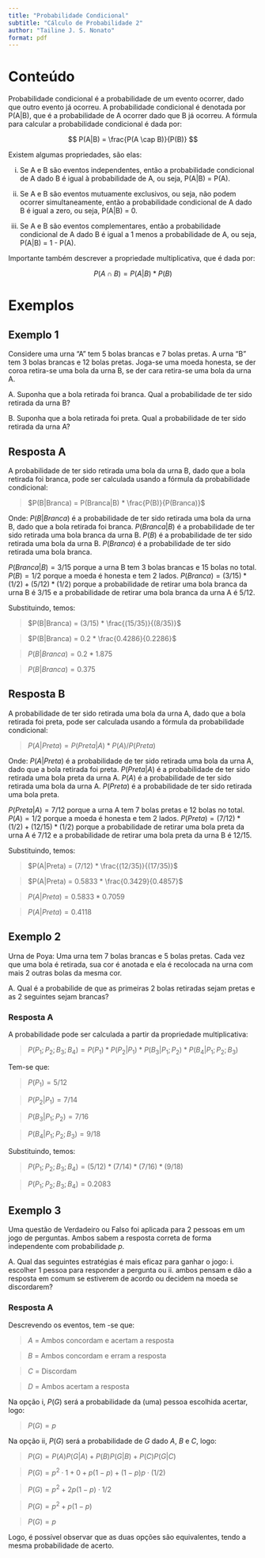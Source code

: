 ```yaml
---
title: "Probabilidade Condicional"
subtitle: "Cálculo de Probabilidade 2"
author: "Tailine J. S. Nonato"
format: pdf
---
```

# Conteúdo
Probabilidade condicional é a probabilidade de um evento ocorrer, dado que outro evento já ocorreu. A probabilidade condicional é denotada por P(A|B), que é a probabilidade de A ocorrer dado que B já ocorreu. A fórmula para calcular a probabilidade condicional é dada por:

$$
P(A|B) = \frac{P(A \cap B)}{P(B)}
$$

Existem algumas propriedades, são elas:

i. Se A e B são eventos independentes, então a probabilidade condicional de A dado B é igual à probabilidade de A, ou seja, P(A|B) = P(A).

ii. Se A e B são eventos mutuamente exclusivos, ou seja, não podem ocorrer simultaneamente, então a probabilidade condicional de A dado B é igual a zero, ou seja, P(A|B) = 0.

iii. Se A e B são eventos complementares, então a probabilidade condicional de A dado B é igual a 1 menos a probabilidade de A, ou seja, P(A|B) = 1 - P(A).

Importante também descrever a propriedade multiplicativa, que é dada por:

$$
P(A \cap B) = P(A|B) * P(B)
$$


# Exemplos
## Exemplo 1
Considere uma urna "A" tem 5 bolas brancas e 7 bolas pretas. A urna "B" tem 3 bolas brancas e 12 bolas pretas. Joga-se uma moeda honesta, se der coroa retira-se uma bola da urna B, se der cara retira-se uma bola da urna A. 

A. Suponha que a bola retirada foi branca. Qual a probabilidade de ter sido retirada da urna B?

B. Suponha que a bola retirada foi preta. Qual a probabilidade de ter sido retirada da urna A?

## Resposta A
A probabilidade de ter sido retirada uma bola da urna B, dado que a bola retirada foi branca, pode ser calculada usando a fórmula da probabilidade condicional:

> $P(B|Branca) = P(Branca|B) * \frac{P(B)}{P(Branca)}$

Onde:
$P(B|Branca)$ é a probabilidade de ter sido retirada uma bola da urna B, dado que a bola retirada foi branca.
$P(Branca|B)$ é a probabilidade de ter sido retirada uma bola branca da urna B.
$P(B)$ é a probabilidade de ter sido retirada uma bola da urna B.
$P(Branca)$ é a probabilidade de ter sido retirada uma bola branca.

$P(Branca|B) = 3/15$ porque a urna B tem 3 bolas brancas e 15 bolas no total.
$P(B) = 1/2$ porque a moeda é honesta e tem 2 lados.
$P(Branca) = (3/15) * (1/2) + (5/12) * (1/2)$ porque a probabilidade de retirar uma bola branca da urna B é 3/15 e a probabilidade de retirar uma bola branca da urna A é 5/12.

Substituindo, temos:

> $P(B|Branca) = (3/15) * \frac{(15/35)}{(8/35)}$

> $P(B|Branca) = 0.2 * \frac{0.4286}{0.2286}$

> $P(B|Branca) = 0.2 * 1.875$

> $P(B|Branca) = 0.375$

## Resposta B
A probabilidade de ter sido retirada uma bola da urna A, dado que a bola retirada foi preta, pode ser calculada usando a fórmula da probabilidade condicional:

> $P(A|Preta) = P(Preta|A) * P(A) / P(Preta)$

Onde:
$P(A|Preta)$ é a probabilidade de ter sido retirada uma bola da urna A, dado que a bola retirada foi preta.
$P(Preta|A)$ é a probabilidade de ter sido retirada uma bola preta da urna A.
$P(A)$ é a probabilidade de ter sido retirada uma bola da urna A.
$P(Preta)$ é a probabilidade de ter sido retirada uma bola preta.

$P(Preta|A) = 7/12$ porque a urna A tem 7 bolas pretas e 12 bolas no total.
$P(A) = 1/2$ porque a moeda é honesta e tem 2 lados.
$P(Preta) = (7/12) * (1/2) + (12/15) * (1/2)$ porque a probabilidade de retirar uma bola preta da urna A é 7/12 e a probabilidade de retirar uma bola preta da urna B é 12/15.

Substituindo, temos:

> $P(A|Preta) = (7/12) * \frac{(12/35)}{(17/35)}$

> $P(A|Preta) = 0.5833 * \frac{0.3429}{0.4857}$

> $P(A|Preta) = 0.5833 * 0.7059$

> $P(A|Preta) = 0.4118$

## Exemplo 2
Urna de Poya: Uma urna tem 7 bolas brancas e 5 bolas pretas. Cada vez que uma bola é retirada, sua cor é anotada e ela é recolocada na urna com mais 2 outras bolas da mesma cor. 

A. Qual é a probabilide de que as primeiras 2 bolas retiradas sejam pretas e as 2 seguintes sejam brancas?

### Resposta A
A probabilidade pode ser calculada a partir da propriedade multiplicativa:

> $P(P_1;P_2;B_3;B_4) = P(P_1) * P(P_2|P_1) * P(B_3|P_1;P_2) * P(B_4|P_1;P_2;B_3)$

Tem-se que:

> $P(P_1) = 5/12$

> $P(P_2|P_1) = 7/14$

> $P(B_3|P_1;P_2) = 7/16$

> $P(B_4|P_1;P_2;B_3) = 9/18$

Substituindo, temos:

> $P(P_1;P_2;B_3;B_4) = (5/12) * (7/14) * (7/16) * (9/18)$

> $P(P_1;P_2;B_3;B_4) = 0.2083$

## Exemplo 3
Uma questão de Verdadeiro ou Falso foi aplicada para 2 pessoas em um jogo de perguntas. Ambos sabem a resposta correta de forma independente com probabilidade $p$.

A. Qual das seguintes estratégias é mais eficaz para ganhar o jogo: i. escolher 1 pessoa para responder a pergunta ou ii. ambos pensam e dão a resposta em comum se estiverem de acordo ou decidem na moeda se discordarem?

### Resposta A

Descrevendo os eventos, tem -se que:

> $A$ = Ambos concordam e acertam a resposta

> $B$ = Ambos concordam e erram a resposta

> $C$ = Discordam

> $D$ = Ambos acertam a resposta

Na opção i, $P(G)$ será a probabilidade da (uma) pessoa escolhida acertar, logo:

> $P(G)=p$

Na opção ii, $P(G)$ será a probabilidade de $G$ dado $A$, $B$ e $C$, logo:

> $P(G)=P(A)P(G|A)+P(B)P(G|B)+P(C)P(G|C)$

> $P(G)=p^2\cdot 1+ 0 + p(1-p) + (1-p)p \cdot (1/2)$

> $P(G)=p^2 + 2p(1-p) \cdot 1/2$

> $P(G)=p^2 + p(1-p)$

> $P(G)=p$

Logo, é possível observar que as duas opções são equivalentes, tendo a mesma probabilidade de acerto.

